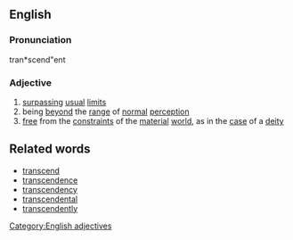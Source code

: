 ==English==
===Pronunciation===
tran*scend"ent

===Adjective===
# [[surpass]]ing [[usual]] [[limit]]s
# being [[beyond]] the [[range]] of [[normal]] [[perception]]
# [[free]] from the [[constraint]]s of the [[material]] [[world]], as in the [[case]] of a [[deity]]

==Related words==
* [[transcend]]
* [[transcendence]]
* [[transcendency]]
* [[transcendental]]
* [[transcendently]]

[[Category:English adjectives]]